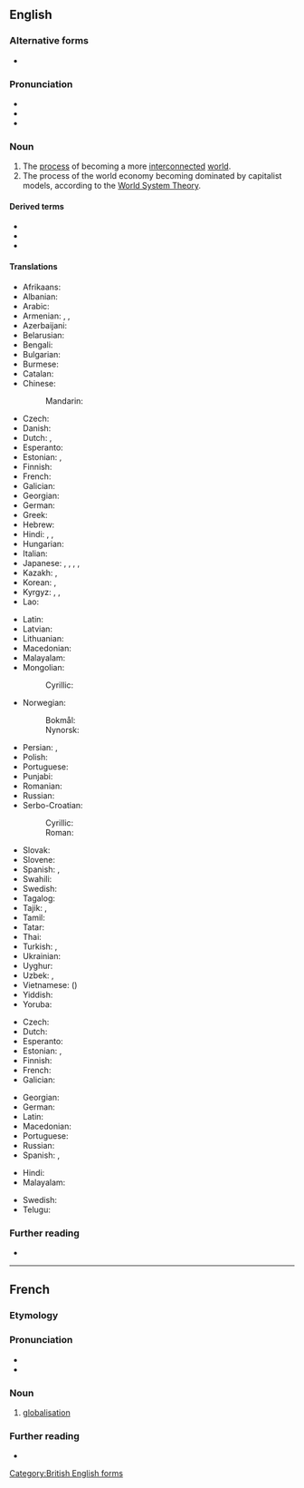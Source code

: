 ==English==

===Alternative forms===
* {{l|en|globalization}}

===Pronunciation===
* {{IPA|en|/ˌɡloʊbəlaɪˈzeɪʃən/}}
* {{rhymes|en|eɪʃən|s=5}}
* {{hyph|en|glo|ba|li|sa|tion}}

===Noun===
{{en-noun|~}}

# The [[process]] of becoming a more [[interconnected]] [[world]].
# The process of the world economy becoming dominated by capitalist models, according to the [[w:World System Theory|World System Theory]].

====Derived terms====
* {{l|en|globalise}}
* {{l|en|globalisationism}}
* {{l|en|globalisationist}}

====Translations====
{{trans-top|process of becoming a more interconnected world}}
* Afrikaans: {{t|af|globalisering}}
* Albanian: {{t|sq|globalizim|m}}
* Arabic: {{t|ar|عَوْلَمَة|f}}
* Armenian: {{t+|hy|գլոբալիզացիա}}, {{t+|hy|համաշխարհայնացում}}, {{t+|hy|գլոբալացում}}
* Azerbaijani: {{t|az|qloballaşma}}
* Belarusian: {{t|be|глабаліза́цыя|f}}
* Bengali: {{t|bn|বিশ্বায়ন}}
* Bulgarian: {{t|bg|глобализа́ция|f}}
* Burmese: {{t|my|ဂလိုဘယ်လိုက်ဇေးရှင်း}}
* Catalan: {{t+|ca|globalització|f}}
* Chinese:
*: Mandarin: {{t+|cmn|全球化|tr=quánqiúhuà}}
* Czech: {{t+|cs|globalizace|f}}
* Danish: {{t|da|globalisering|c}}
* Dutch: {{t+|nl|globalisering|f}}, {{t+|nl|mondialisering|f}}
* Esperanto: {{t|eo|tutmondiĝo}}
* Estonian: {{t|et|üleilmastumine}}, {{t|et|globaliseerumine}}
* Finnish: {{t+|fi|globalisaatio}}
* French: {{t+|fr|mondialisation|f}}
* Galician: {{t+|gl|globalización|f}}
* Georgian: {{t|ka|გლობალიზაცია}}
* German: {{t+|de|Globalisierung|f}}
* Greek: {{t+|el|παγκοσμιοποίηση|f}}
* Hebrew: {{t|he|גְּלוֹבָּלִיזָצְיָה|f|tr=globalizátsya}}
* Hindi: {{t|hi|हलिमिकरण|m|tr=halimikaraṇ}}, {{t|hi|वैश्वीकरण|m|tr=vaiśvīkaraṇ}}, {{t|hi|भूमंडलीकरण|m|tr=bhūmaṇḍalīkaraṇ}}
* Hungarian: {{t+|hu|globalizáció}}
* Italian: {{t+|it|globalizzazione|f}}
* Japanese: {{t+|ja|グローバリゼーション|tr=gurōbarizēshon}}, {{t|ja|グローバライゼーション|tr=gurōbaraizēshon}}, {{t+|ja|グローバル化|tr=グローバルか, gurōbaruka}}, {{t|ja|世界化|tr=せかいか}}, {{t|ja|地球規模化|tr=ちきゅうきぼか, chikyūkiboka}}
* Kazakh: {{t|kk|жаһандану}}, {{t|kk|глобализация}}
* Korean: {{t|ko|세계화(世界化)}} , {{t|ko|글로벌화}}
* Kyrgyz: {{t|ky|глобалдашуу}}, {{t|ky|ааламдашуу}}, {{t|ky|глобализация}}
* Lao: {{t|lo|ໂລກາພິວັດ}}
{{trans-mid}}
* Latin: {{t|la|globalizatio|f}}
* Latvian: {{t|lv|globalizācija|f}}
* Lithuanian: {{t|lt|globalizacija|f}}
* Macedonian: {{t|mk|глобализација|f}}
* Malayalam: {{t|ml|ആഗോളവത്കരണം}}
* Mongolian:
*: Cyrillic: {{t+|mn|даяарчлал}}
* Norwegian:
*: Bokmål: {{t|nb|globalisering|m|f}}
*: Nynorsk: {{t|nn|globalisering|f}}
* Persian: {{t|fa|جهانی‌سازی|tr=jahâni-sâzi}}, {{t|fa|جهانی‌شدن‎|tr=jahâni-šodan}}
* Polish: {{t+|pl|globalizacja|f}}
* Portuguese: {{t+|pt|globalização|f}}
* Punjabi: {{t|pa|ਸੰਸਾਰੀਕਰਨ}}
* Romanian: {{t|ro|globalizare|f}}
* Russian: {{t+|ru|глобализа́ция|f}}
* Serbo-Croatian:
*: Cyrillic: {{t|sh|глобализа́ција|f}}
*: Roman: {{t+|sh|globalizácija|f}}
* Slovak: {{t|sk|globalizácia|f}}
* Slovene: {{t|sl|globalizacija|f}}
* Spanish: {{t+|es|globalización|f}}, {{t|es|mundialización|m}}
* Swahili: {{t|sw|utandawazi|cu}}
* Swedish: {{t+|sv|globalisering|c}}
* Tagalog: {{t|tl|globalisasyon}}
* Tajik: {{t|tg|ҷаҳонишудан}}, {{t|tg|глобализатсия}}
* Tamil: {{t|ta|உலகமயமாதல்}}
* Tatar: {{t|tt|глобальләшү}}
* Thai: {{t+|th|โลกาภิวัตน์}}
* Turkish: {{t+|tr|küreselleşme}}, {{t+|tr|globalleşme}}
* Ukrainian: {{t|uk|глобаліза́ція|f}}
* Uyghur: {{t|ug|يەرشارىلىشىش}}
* Uzbek: {{t|uz|globalizatsiya}}, {{t+|uz|globallashuv}}
* Vietnamese: {{t+|vi|toàn cầu hóa}} ({{t|vi|全球化|sc=Hani}})
* Yiddish: {{t|yi|גלאָבאַליזאַציע|f}}
* Yoruba: {{t|yo|ètò sayé dọ̀kan}}
{{trans-bottom}}

{{trans-top|process of world economy becoming dominated by capitalist models}}
* Czech: {{t+|cs|globalizace|f}}
* Dutch: {{t+|nl|globalisering|f}}
* Esperanto: {{t|eo|tutmondiĝo}}
* Estonian: {{t|et|üleilmastumine}}, {{t|et|globaliseerumine}}
* Finnish: {{t+|fi|globalisaatio}}
* French: {{t+|fr|mondialisation|f}}
* Galician: {{t+|gl|globalización|m}}
{{trans-mid}}
* Georgian: {{t|ka|გლობალიზაცია}}
* German: {{t+|de|Globalisierung|f}}
* Latin: {{t|la|globalizatio|f}}
* Macedonian: {{t|mk|глобализа́ција|f}}
* Portuguese: {{t+|pt|globalização|f}}
* Russian: {{t+|ru|глобализа́ция|f}}
* Spanish: {{t+|es|globalización|m}}, {{t|es|mundialización|f}}
{{trans-bottom}}

{{checktrans-top}}
* Hindi: {{t-check|hi|भूमण्डलीकरण}}
* Malayalam: {{t-check|ml|ആഗോളവത്ക്കരണം}}
{{trans-mid}}
* Swedish: {{t+check|sv|globalisation}}
* Telugu: {{t-check|te|ప్రపంచీకరణ}}
{{trans-bottom}}

===Further reading===
* {{pedia}}

[[Category:British English forms]]

----

==French==

===Etymology===
{{suffix|fr|globaliser|ation}}

===Pronunciation===
* {{fr-IPA}}
* {{audio|fr|LL-Q150 (fra)-Exilexi-globalisation.wav|Audio}}

===Noun===
{{fr-noun|f}}

# [[globalisation#English|globalisation]]

===Further reading===
* {{R:TLFi}}